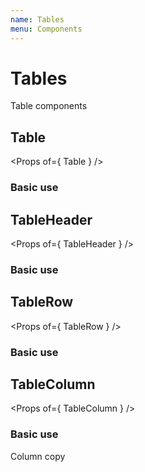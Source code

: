 ```yaml
---
name: Tables
menu: Components
---
```



# Tables
Table components

## Table
<Props of={ Table } />

### Basic use
<Playground>
    <Table
        headings={[
            'header one',
            'header two',
            'header three',
        ]}
        rowData={[
            [
                'Row one Column one',
                'Row one Column two',
                'Row one Column three',
            ],
            [
                'Row two Column one',
                'Row two Column two',
                'Row two Column three',
            ],
            [
                'Row three Column one',
                'Row three Column two',
                'Row three Column three',
            ],
        ]}
    />
</Playground>


## TableHeader
<Props of={ TableHeader } />

### Basic use
<Playground>
    <TableHeader
        headings={[
            'header one',
            'header two',
            'header three',
        ]}
    />
</Playground>

## TableRow
<Props of={ TableRow } />

### Basic use
<Playground>
    <TableRow
        rowData={[
            'Row one',
            'Row two',
            'Row three',
        ]}
    />
</Playground>

## TableColumn
<Props of={ TableColumn } />

### Basic use
<Playground>
    <TableColumn>Column copy</TableColumn>
</Playground>
